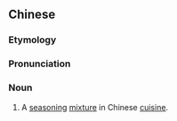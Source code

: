 {{also|鱼香}}
==Chinese==
{{zh-forms|s=鱼香}}

===Etymology===
{{rfe|lang=zh}}

===Pronunciation===
{{zh-pron
|m=yúxiāng
|c=jyu4 hoeng1
|cat=n
}}

===Noun===
{{zh-noun}}

# A [[seasoning]] [[mixture]] in Chinese [[cuisine]].
